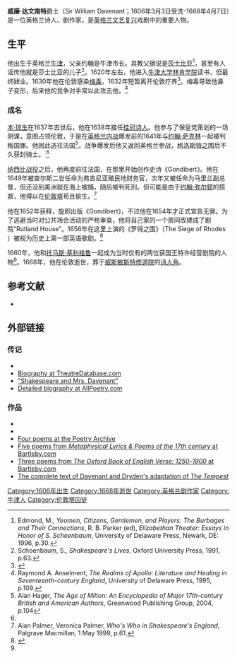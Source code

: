 {{Infobox writer
| name = Sir William Davenant
| image = William Davenant.jpg
| image_size = 250px
| caption = 
| birth_date = 1606年3月3日（受洗日）| birth_place = 英格兰[[牛津|牛津]]
| death_date = 
1668年4月7日| death_place =英格兰伦敦
| spouse =
| children =
| relations =
| occupation = 剧作家、诗人
| signature =
| period = }}

'''威廉·达文南特'''爵士（Sir William Davenant；1606年3月3日受洗-1668年4月7日）是一位英格兰诗人、剧作家，是[[英格兰文艺复兴|英格兰文艺复兴]]戏剧中的重要人物。

==生平==
他出生于英格兰[[牛津|牛津]]，父亲约翰是牛津市长。其教父据说是[[莎士比亚|莎士比亚]]<ref name="mary">Edmond, M., ''Yeomen, Citizens, Gentlemen, and Players: The Burbages and Their Connections'', R. B. Parker (ed), ''Elizabethan Theater: Essays in Honor of S. Schoenbaum'', University of Delaware Press, Newark, DE: 1996, p.30.</ref>，甚至有人谣传他就是莎士比亚的儿子<ref name="sam">Schoenbaum, S., ''Shakespeare's Lives'', Oxford University Press, 1991, p.63.</ref>。1620年左右，他进入[[牛津大学林肯学院|牛津大学林肯学院]]读书，但最终肄业。1630年他在伦敦感染[[梅毒|梅毒]]，1632年短暂离开伦敦疗养<ref>{{cite ODNB|id=7197|title=Davenant, Sir William|first=Mary|last=Edmond}}</ref>。梅毒导致他鼻子变形，后来他的竞争对手常以此攻击他。<ref>Raymond A. Anselment, ''The Realms of Apollo: Literature and Healing in Seventeenth-century England'', University of Delaware Press, 1995, p.109.</ref>

===成名===
[[本·琼生|本·琼生]]在1637年去世后，他在1638年接任[[桂冠诗人|桂冠诗人]]。他参与了保皇党策划的一场阴谋，意图占领伦敦，于是在[[英格兰内战|英格兰内战]]爆发前的1641年与[[约翰·萨克林_(诗人)|约翰·萨克林]]一起被判叛国罪。他因此逃往法国<ref name="xxx">Alan Hager, ''The Age of Milton: An Encyclopedia of Major 17th-century British and American Authors'', Greenwood Publishing Group, 2004, p.104</ref>。战争爆发后他又返回英格兰参战，[[格洛斯特之围|格洛斯特之围]]后不久获封骑士。 <ref name ="who" />

[[纳西比战役|纳西比战役]]之后，他再度前往法国，在那里开始创作史诗《Gondibert》。他在1649年被查尔斯二世任命为弗吉尼亚殖民地财务官，次年又被任命为马里兰副总督，但还没到美洲就在海上被捕，随后被判死刑。但可能是由于[[约翰·弥尔顿|约翰·弥尔顿]]的搭救，他得以在[[伦敦塔|伦敦塔]]苟且偷生。<ref name ="who">Alan Palmer, Veronica Palmer, ''Who's Who in Shakespeare's England'', Palgrave Macmillan, 1 May 1999, p.61.</ref>

他在1652年获释，旋即出版《Gondibert》，不过他在1654年才正式宣告无罪。为了逃避当时对公共场合活动的严格审查，他将自己家的一个房间改建成了剧院“Rutland House”。1656年在这里上演的《罗得之围》（The Siege of Rhodes ）被视为历史上第一部英语歌剧。<ref>{{cite web|url=http://www.gutenberg.org/ebooks/4126?msg=welcome_stranger|title=Diary of Samuel Pepys — Volume 09: January/February/March 1660–61 by Samuel Pepys|publisher=|via=www.gutenberg.org|access-date=2020-10-12|archive-date=2018-11-30|archive-url=https://web.archive.org/web/20181130114859/http://www.gutenberg.org/ebooks/4126?msg=welcome_stranger}}</ref>

1660年，他和[[托马斯·基利格鲁|托马斯·基利格鲁]]一起成为当时仅有的两位获国王特许经营剧院的人物<ref name ="xxx" />。1668年，他在伦敦逝世，葬于[[威斯敏斯特修道院|威斯敏斯特修道院]]的[[诗人角|诗人角]]。

==参考文献==
{{Reflist|2}}
*{{cite book|first=Terence P.|last= Logan|first2= Denzell S.|last2= Smith|title= ''The Later Jacobean and Caroline Dramatists: A Survey and Bibliography of Recent Studies in English Renaissance Drama''|publisher= Lincoln, Nebraska, University of Nebraska Press|date= 1975}}

==外部链接==

{{Commons category|William Davenant}}

===传记===
*{{Britannica|152470|Sir William Davenant}}
*[http://www.theatredatabase.com/17th_century/sir_william_davenant.html Biography at TheatreDatabase.com] {{Wayback|url=http://www.theatredatabase.com/17th_century/sir_william_davenant.html |date=20200531031532 }}
*[http://www.theatrehistory.com/british/shakespeare028.html "Shakespeare and Mrs. Davenant"] {{Wayback|url=http://www.theatrehistory.com/british/shakespeare028.html |date=20200531031532 }}
*[http://allpoetry.com/William%20Davenant Detailed biography at AllPoetry.com]

===作品===
*{{Internet Archive author |sname=William Davenant}}
*{{Librivox author |id=6158}}
*[http://www.poetry-archive.com/d/davenant_william.html Four poems at the Poetry Archive] {{Wayback|url=http://www.poetry-archive.com/d/davenant_william.html |date=20200531031532 }}
*[http://www.bartleby.com/105/index2.html Five poems from ''Metaphysical Lyrics & Poems of the 17th century'' at Bartleby.com] {{Wayback|url=http://www.bartleby.com/105/index2.html |date=20200531031533 }}
*[http://www.bartleby.com/101/index2c.html Three poems from ''The Oxford Book of English Verse: 1250–1900'' at Bartleby.com] {{Wayback|url=http://www.bartleby.com/101/index2c.html |date=20200531031533 }}
*[https://web.archive.org/web/20030803025033/http://newark.rutgers.edu/~jlynch/Texts/tempest.html The complete text of Davenant and Dryden's adaptation of ''The Tempest'']

{{Authority control}}

{{DEFAULTSORT:Davenant, William}}
[[Category:1606年出生|Category:1606年出生]]
[[Category:1668年逝世|Category:1668年逝世]]
[[Category:英格兰剧作家|Category:英格兰剧作家]]
[[Category:牛津人|Category:牛津人]]
[[Category:伦敦塔囚徒|Category:伦敦塔囚徒]]